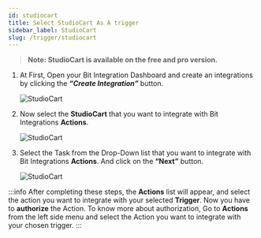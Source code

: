 ```yaml
---
id: studiocart
title: Select StudioCart As A trigger
sidebar_label: StudioCart
slug: /trigger/studiocart
---
```



> **Note: StudioCart is available on the free and pro version.**

1. At First, Open your Bit Integration Dashboard and create an integrations by clicking the **_“Create Integration”_** button.

   <Image src="trigger/_create-integrations" alt="StudioCart" w="1020" h="350" />

2. Now select the **StudioCart** that you want to integrate with Bit Integrations **Actions**.

   <Image src="trigger/studiocart/select-trigger" alt="StudioCart" w="1020" h="350" />

3. Select the Task from the Drop-Down list that you want to integrate with Bit Integrations **Actions**. And click on the **“Next”** button.

   <Image src="trigger/studiocart/select-form-or-task-name" alt="StudioCart" w="1020" h="350"/>

:::info
  After completing these steps, the **Actions** list will appear, and select the action you want to integrate with your selected **Trigger**. Now you have to **authorize** the Action. To know more about authorization, Go to **Actions** from the left side menu and select the Action you want to integrate with your chosen trigger.
:::

